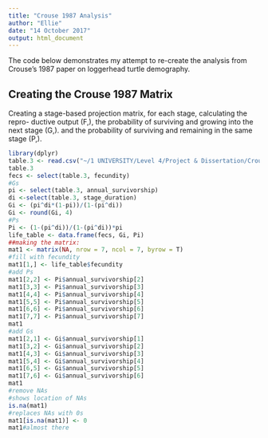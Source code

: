 ```yaml
---
title: "Crouse 1987 Analysis"
author: "Ellie"
date: "14 October 2017"
output: html_document
---
```

The code below demonstrates my attempt to re-create the analysis from Crouse's 1987 paper on loggerhead turtle demography. 

## **Creating the Crouse 1987 Matrix** 

Creating a stage-based projection matrix, for each stage, 
calculating the repro- ductive output (F,), the probability of surviving and growing into the next stage (G,). and the probability of surviving and 
remaining in the same stage (P,).

```r
library(dplyr)
table.3 <- read.csv("~/1 UNIVERSITY/Level 4/Project & Dissertation/Crouse 1987/table 3 from crouse.csv")
table.3
fecs <- select(table.3, fecundity)
#Gs
pi <- select(table.3, annual_survivorship)
di <-select(table.3, stage_duration)
Gi <- (pi^di*(1-pi))/(1-(pi^di)) 
Gi <- round(Gi, 4)
#Ps
Pi <- (1-(pi^di))/(1-(pi^di))*pi
life_table <- data.frame(fecs, Gi, Pi)
##making the matrix: 
mat1 <- matrix(NA, nrow = 7, ncol = 7, byrow = T) 
#fill with fecundity 
mat1[1,] <- life_table$fecundity 
#add Ps 
mat1[2,2] <- Pi$annual_survivorship[2]
mat1[3,3] <- Pi$annual_survivorship[3]
mat1[4,4] <- Pi$annual_survivorship[4]
mat1[5,5] <- Pi$annual_survivorship[5]
mat1[6,6] <- Pi$annual_survivorship[6]
mat1[7,7] <- Pi$annual_survivorship[7]
mat1
#add Gs 
mat1[2,1] <- Gi$annual_survivorship[1]
mat1[3,2] <- Gi$annual_survivorship[2]
mat1[4,3] <- Gi$annual_survivorship[3]
mat1[5,4] <- Gi$annual_survivorship[4]
mat1[6,5] <- Gi$annual_survivorship[5]
mat1[7,6] <- Gi$annual_survivorship[6] 
mat1
#remove NAs
#shows location of NAs
is.na(mat1)
#replaces NAs with 0s
mat1[is.na(mat1)] <- 0
mat1#almost there  
```




